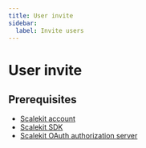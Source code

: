 ```yaml
---
title: User invite
sidebar:
  label: Invite users
---
```


# User invite

## Prerequisites

- [Scalekit account](https://app.scalekit.com/ws/signup)
- [Scalekit SDK](https://docs.scalekit.com/sdk/node)
- [Scalekit OAuth authorization server](https://docs.scalekit.com/guides/mcp/oauth)